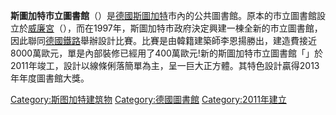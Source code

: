{{Infobox library
| library_name       = 斯圖加特市立圖書館
| name_en            = Stadtbibliothek Stuttgart
| library_logo       =
| image              = Stadtbibliothek Stuttgart at night.jpg
| caption            =
| country            = [[德國|德國]]
| established        = 2011年
| ref_legal_mandate  =
| location           = [[斯圖加特|斯圖加特]]
| coordinates        = {{coord|48|40|37.4|N|09|13|05.3|E|region:AT-9_type:landmark|display=inline,title}}
| num_branches       =
| items_collected    =
| collection_size    = 50萬件
| criteria           =
| legal_deposit      =
| req_to_access      =
| annual_circulation =
| pop_served         =
| members            =
| budget             =
| director           =
| num_employees      =
| website            = http://www1.stuttgart.de/stadtbibliothek/
| phone_num          =
}}

'''斯圖加特市立圖書館'''（{{lang-de|Stadtbibliothek Stuttgart}}）是[[德國|德國]][[斯圖加特|斯圖加特]]市內的公共圖書館。原本的市立圖書館設立於[[威廉宮|威廉宮]]（{{lang|de|Wilhelmspalais}}），而在1997年，斯圖加特市政府決定興建一棟全新的市立圖書館，因此聯同[[德國鐵路|德國鐵路]]舉辦設計比賽。比賽是由韓籍建築師李恩揚勝出，建造費接近8000萬歐元，單是內部裝修已經用了400萬歐元!新的斯圖加特市立圖書館「{{lang|de|Stadtbibliothek am Mailänder Platz}}」於2011年竣工，設計以線條俐落簡單為主，呈一巨大正方體。其特色設計贏得2013年年度圖書館大獎。

{{normdaten}}
[[Category:斯图加特建筑物|Category:斯图加特建筑物]]
[[Category:德國圖書館|Category:德國圖書館]]
[[Category:2011年建立|Category:2011年建立]]